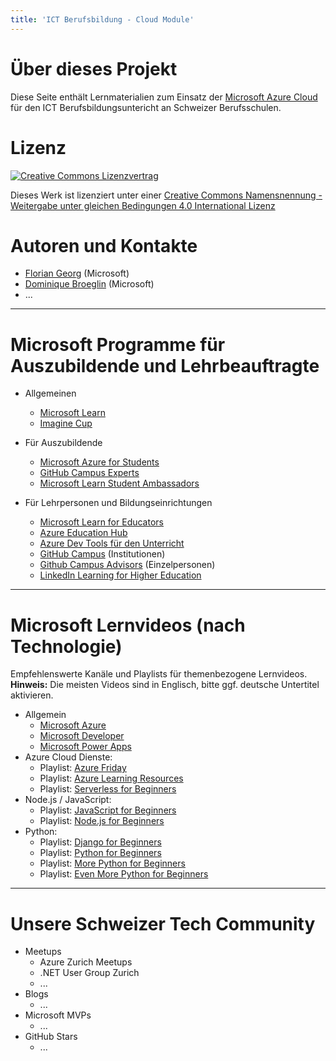 ```yaml
---
title: 'ICT Berufsbildung - Cloud Module'
---
```



# Über dieses Projekt

<LearningPath title="Cloud Module" />

Diese Seite enthält Lernmaterialien zum Einsatz der [Microsoft Azure Cloud](https://azure.microsoft.com/de-de/) für den ICT Berufsbildungsuntericht an Schweizer Berufsschulen.

# Lizenz

<a rel="license" href="http://creativecommons.org/licenses/by-sa/4.0/deed.de">
  <img
    alt="Creative Commons Lizenzvertrag"
    style="border-width:0"
    src="https://i.creativecommons.org/l/by-sa/4.0/88x31.png"
  />
</a>

<br />

Dieses Werk ist lizenziert unter einer <a rel="license" href="http://creativecommons.org/licenses/by-sa/4.0/"> Creative Commons Namensnennung - Weitergabe unter gleichen Bedingungen 4.0 International Lizenz</a>

# Autoren und Kontakte

- [Florian Georg](https://www.linkedin.com/in/fgeorg/) (Microsoft)
- [Dominique Broeglin]() (Microsoft)
- ...

---

# Microsoft Programme für Auszubildende und Lehrbeauftragte

- Allgemeinen

  - [Microsoft Learn](https://learn.microsoft.com)
  - [Imagine Cup](https://imaginecup.microsoft.com/en-us/Events)

- Für Auszubildende

  - [Microsoft Azure for Students](https://azure.microsoft.com/de-de/free/students/)
  - [GitHub Campus Experts](https://education.github.com/students/experts)
  - [Microsoft Learn Student Ambassadors](https://studentambassadors.microsoft.com/)

- Für Lehrpersonen und Bildungseinrichtungen

  - [Microsoft Learn for Educators](https://docs.microsoft.com/de-de/learn/educator-center/programs/msle/)
  - [Azure Education Hub](https://docs.microsoft.com/de-de/azure/education-hub/about-education-hub)
  - [Azure Dev Tools für den Unterricht](https://docs.microsoft.com/de-de/azure/education-hub/azure-dev-tools-teaching/about-program)
  - [GitHub Campus](https://education.github.com/schools) (Institutionen)
  - [Github Campus Advisors](https://education.github.com/teachers) (Einzelpersonen)
  - [LinkedIn Learning for Higher Education](https://learning.linkedin.com/for-higher-education)

---

# Microsoft Lernvideos (nach Technologie)

Empfehlenswerte Kanäle und Playlists für themenbezogene Lernvideos.
**Hinweis:** Die meisten Videos sind in Englisch, bitte ggf. deutsche Untertitel aktivieren.

- Allgemein
  - [Microsoft Azure](https://www.youtube.com/c/MicrosoftAzure)
  - [Microsoft Developer](https://www.youtube.com/c/MicrosoftDeveloper)
  - [Microsoft Power Apps](https://www.youtube.com/channel/UCGfWR2ekfRFckLjev6eQYLg)
- Azure Cloud Dienste:
  - Playlist: [Azure Friday](https://www.youtube.com/playlist?list=PLLasX02E8BPDT2Z2pdCHNCkENpcQWy5n6)
  - Playlist: [Azure Learning Resources](https://www.youtube.com/playlist?list=PLlrxD0HtieHi7sdSMEoJStuwQodt76QEk)
  - Playlist: [Serverless for Beginners](https://www.youtube.com/playlist?list=PLlrxD0HtieHjU-gOB3ifnFaqikI2kGxUW)
- Node.js / JavaScript:
  - Playlist: [JavaScript for Beginners](https://www.youtube.com/playlist?list=PLlrxD0HtieHhW0NCG7M536uHGOtJ95Ut2)
  - Playlist: [Node.js for Beginners](https://www.youtube.com/playlist?list=PLlrxD0HtieHje-_287YJKhY8tDeSItwtg)
- Python:
  - Playlist: [Django for Beginners](https://www.youtube.com/playlist?list=PLlrxD0HtieHjHCQ0JB_RrhbQp_9ccJztr)
  - Playlist: [Python for Beginners](https://www.youtube.com/playlist?list=PLlrxD0HtieHhS8VzuMCfQD4uJ9yne1mE6)
  - Playlist: [More Python for Beginners](https://www.youtube.com/playlist?list=PLlrxD0HtieHiXd-nEby-TMCoUNwhbLUnj)
  - Playlist: [Even More Python for Beginners](https://www.youtube.com/playlist?list=PLlrxD0HtieHhHnCUVtR8UHS7eLl33zfJ-)

---

# Unsere Schweizer Tech Community

- Meetups
  - Azure Zurich Meetups
  - .NET User Group Zurich
  - ...
- Blogs
  - ...
- Microsoft MVPs
  - ...
- GitHub Stars
  - ...
